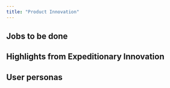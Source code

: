 ```yaml
---
title: "Product Innovation"
---
```



## Jobs to be done

## Highlights from Expeditionary Innovation

## User personas